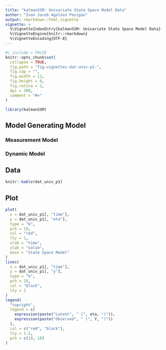 ```yaml
---
title: "kalmanSSM: Univariate State Space Model Data"
author: "Ivan Jacob Agaloos Pesigan"
output: rmarkdown::html_vignette
vignette: >
  %\VignetteIndexEntry{kalmanSSM: Univariate State Space Model Data}
  %\VignetteEngine{knitr::rmarkdown}
  %\VignetteEncoding{UTF-8}
---
```


```r
#| include = FALSE
knitr::opts_chunk$set(
  collapse = TRUE,
  fig.path = "fig-vignettes-dat-univ-p1-",
  fig.cap = "",
  fig.width = 11,
  fig.height = 8,
  fig.retina = 2,
  dpi = 300,
  comment = "#>"
)
```

```r
library(kalmanSSM)
```

## Model Generating Model

### Measurement Model

\begin{equation}
  Y
  =
  \eta
  +
  \varepsilon
  \quad
  \text{with}
  \quad
  \mathcal{N}
  \left( 0, 1 \right)
\end{equation}

### Dynamic Model

\begin{equation}
  \eta_{t}
  =
  0.8
  \eta_{t - 1}
  +
  \zeta_{t}
  \quad
  \text{with}
  \quad
  \mathcal{N}
  \left( 0, 1 \right)
\end{equation}

## Data

```r
knitr::kable(dat_univ_p1)
```

## Plot

```r
plot(
  x = dat_univ_p1[, "time"],
  y = dat_univ_p1[, "eta"],
  type = "b",
  pch = 19,
  col = "red",
  lty = 1,
  xlab = "time",
  ylab = "value",
  main = "State Space Model" 
)
lines(
  x = dat_univ_p1[, "time"],
  y = dat_univ_p1[, "y"],
  type = "b",
  pch = 18,
  col = "black",
  lty = 2
)
legend(
  "topright",
  legend = c(
    expression(paste("Latent", " (", eta, ")")),
    expression(paste("Observed", " (", Y, ")"))
  ),
  col = c("red", "black"),
  lty = 1:2,
  pch = c(19, 18)
)
```
